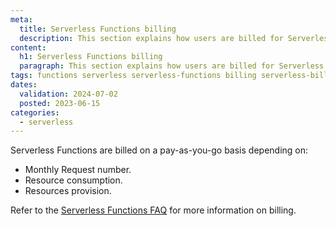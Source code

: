 ```yaml
---
meta:
  title: Serverless Functions billing
  description: This section explains how users are billed for Serverless Functions
content:
  h1: Serverless Functions billing
  paragraph: This section explains how users are billed for Serverless Functions
tags: functions serverless serverless-functions billing serverless-billing serverless-functions-billing
dates:
  validation: 2024-07-02
  posted: 2023-06-15
categories:
  - serverless
---
```


Serverless Functions are billed on a pay-as-you-go basis depending on:

* Monthly Request number.
* Resource consumption.
* Resources provision.

Refer to the [Serverless Functions FAQ](/faq/serverless-functions/#how-am-i-billed-for-serverless-functions) for more information on billing.